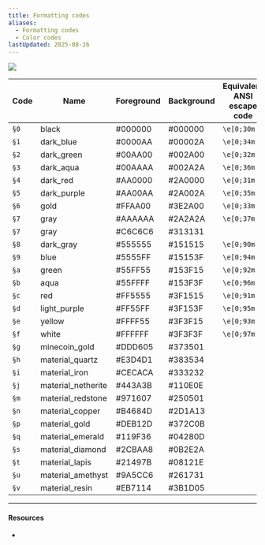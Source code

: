 ```yaml
---
title: Formatting codes
aliases:
  - Formatting codes
  - Color codes
lastUpdated: 2025-08-26
---
```



<img
	src="https://minecraft.wiki/images/thumb/ColorsUpdated.png/169px-ColorsUpdated.png?5b460"
	class="bg-[#cccccc] p-3"
/>

| Code                       | Name               | Foreground                                                                             | Background                                                                             | Equivalent ANSI escape code |
| -------------------------- | ------------------ | -------------------------------------------------------------------------------------- | -------------------------------------------------------------------------------------- | --------------------------- |
| `§0`                       | black              | <span class="inline-block bg-[#000000] -mb-1.5 mr-1 rounded-md size-6"></span> #000000 | <span class="inline-block bg-[#000000] -mb-1.5 mr-1 rounded-md size-6"></span> #000000 | `\e[0;30m`                  |
| `§1`                       | dark_blue          | <span class="inline-block bg-[#0000AA] -mb-1.5 mr-1 rounded-md size-6"></span> #0000AA | <span class="inline-block bg-[#00002A] -mb-1.5 mr-1 rounded-md size-6"></span> #00002A | `\e[0;34m`                  |
| `§2`                       | dark_green         | <span class="inline-block bg-[#00AA00] -mb-1.5 mr-1 rounded-md size-6"></span> #00AA00 | <span class="inline-block bg-[#002A00] -mb-1.5 mr-1 rounded-md size-6"></span> #002A00 | `\e[0;32m`                  |
| `§3`                       | dark_aqua          | <span class="inline-block bg-[#00AAAA] -mb-1.5 mr-1 rounded-md size-6"></span> #00AAAA | <span class="inline-block bg-[#2A0000] -mb-1.5 mr-1 rounded-md size-6"></span> #002A2A | `\e[0;36m`                  |
| `§4`                       | dark_red           | <span class="inline-block bg-[#AA0000] -mb-1.5 mr-1 rounded-md size-6"></span> #AA0000 | <span class="inline-block bg-[#2A0000] -mb-1.5 mr-1 rounded-md size-6"></span> #2A0000 | `\e[0;31m`                  |
| `§5`                       | dark_purple        | <span class="inline-block bg-[#AA00AA] -mb-1.5 mr-1 rounded-md size-6"></span> #AA00AA | <span class="inline-block bg-[#2A002A] -mb-1.5 mr-1 rounded-md size-6"></span> #2A002A | `\e[0;35m`                  |
| `§6`                       | gold               | <span class="inline-block bg-[#FFAA00] -mb-1.5 mr-1 rounded-md size-6"></span> #FFAA00 | <span class="inline-block bg-[#3E2A00] -mb-1.5 mr-1 rounded-md size-6"></span> #3E2A00 | `\e[0;33m`                  |
| `§7` <Edition type="je" /> | gray               | <span class="inline-block bg-[#AAAAAA] -mb-1.5 mr-1 rounded-md size-6"></span> #AAAAAA | <span class="inline-block bg-[#2A2A2A] -mb-1.5 mr-1 rounded-md size-6"></span> #2A2A2A | `\e[0;37m`                  |
| `§7` <Edition type="be" /> | gray               | <span class="inline-block bg-[#C6C6C6] -mb-1.5 mr-1 rounded-md size-6"></span> #C6C6C6 | <span class="inline-block bg-[#313131] -mb-1.5 mr-1 rounded-md size-6"></span> #313131 |                             |
| `§8`                       | dark_gray          | <span class="inline-block bg-[#555555] -mb-1.5 mr-1 rounded-md size-6"></span> #555555 | <span class="inline-block bg-[#151515] -mb-1.5 mr-1 rounded-md size-6"></span> #151515 | `\e[0;90m`                  |
| `§9`                       | blue               | <span class="inline-block bg-[#5555FF] -mb-1.5 mr-1 rounded-md size-6"></span> #5555FF | <span class="inline-block bg-[#15153F] -mb-1.5 mr-1 rounded-md size-6"></span> #15153F | `\e[0;94m`                  |
| `§a`                       | green              | <span class="inline-block bg-[#55FF55] -mb-1.5 mr-1 rounded-md size-6"></span> #55FF55 | <span class="inline-block bg-[#153F15] -mb-1.5 mr-1 rounded-md size-6"></span> #153F15 | `\e[0;92m`                  |
| `§b`                       | aqua               | <span class="inline-block bg-[#55FFFF] -mb-1.5 mr-1 rounded-md size-6"></span> #55FFFF | <span class="inline-block bg-[#153F3F] -mb-1.5 mr-1 rounded-md size-6"></span> #153F3F | `\e[0;96m`                  |
| `§c`                       | red                | <span class="inline-block bg-[#FF5555] -mb-1.5 mr-1 rounded-md size-6"></span> #FF5555 | <span class="inline-block bg-[#3F1515] -mb-1.5 mr-1 rounded-md size-6"></span> #3F1515 | `\e[0;91m`                  |
| `§d`                       | light_purple       | <span class="inline-block bg-[#FF55FF] -mb-1.5 mr-1 rounded-md size-6"></span> #FF55FF | <span class="inline-block bg-[#3F153F] -mb-1.5 mr-1 rounded-md size-6"></span> #3F153F | `\e[0;95m`                  |
| `§e`                       | yellow             | <span class="inline-block bg-[#FFFF55] -mb-1.5 mr-1 rounded-md size-6"></span> #FFFF55 | <span class="inline-block bg-[#3F3F15] -mb-1.5 mr-1 rounded-md size-6"></span> #3F3F15 | `\e[0;93m`                  |
| `§f`                       | white              | <span class="inline-block bg-[#FFFFFF] -mb-1.5 mr-1 rounded-md size-6"></span> #FFFFFF | <span class="inline-block bg-[#3F3F3F] -mb-1.5 mr-1 rounded-md size-6"></span> #3F3F3F | `\e[0;97m`                  |
| `§g` <Edition type="be" /> | minecoin_gold      | <span class="inline-block bg-[#DDD605] -mb-1.5 mr-1 rounded-md size-6"></span> #DDD605 | <span class="inline-block bg-[#373501] -mb-1.5 mr-1 rounded-md size-6"></span> #373501 |                             |
| `§h` <Edition type="be" /> | material_quartz    | <span class="inline-block bg-[#E3D4D1] -mb-1.5 mr-1 rounded-md size-6"></span> #E3D4D1 | <span class="inline-block bg-[#383534] -mb-1.5 mr-1 rounded-md size-6"></span> #383534 |                             |
| `§i` <Edition type="be" /> | material_iron      | <span class="inline-block bg-[#CECACA] -mb-1.5 mr-1 rounded-md size-6"></span> #CECACA | <span class="inline-block bg-[#333232] -mb-1.5 mr-1 rounded-md size-6"></span> #333232 |                             |
| `§j` <Edition type="be" /> | material_netherite | <span class="inline-block bg-[#443A3B] -mb-1.5 mr-1 rounded-md size-6"></span> #443A3B | <span class="inline-block bg-[#110E0E] -mb-1.5 mr-1 rounded-md size-6"></span> #110E0E |                             |
| `§m` <Edition type="be" /> | material_redstone  | <span class="inline-block bg-[#971607] -mb-1.5 mr-1 rounded-md size-6"></span> #971607 | <span class="inline-block bg-[#250501] -mb-1.5 mr-1 rounded-md size-6"></span> #250501 |                             |
| `§n` <Edition type="be" /> | material_copper    | <span class="inline-block bg-[#B4684D] -mb-1.5 mr-1 rounded-md size-6"></span> #B4684D | <span class="inline-block bg-[#2D1A13] -mb-1.5 mr-1 rounded-md size-6"></span> #2D1A13 |                             |
| `§p` <Edition type="be" /> | material_gold      | <span class="inline-block bg-[#DEB12D] -mb-1.5 mr-1 rounded-md size-6"></span> #DEB12D | <span class="inline-block bg-[#372C0B] -mb-1.5 mr-1 rounded-md size-6"></span> #372C0B |                             |
| `§q` <Edition type="be" /> | material_emerald   | <span class="inline-block bg-[#119F36] -mb-1.5 mr-1 rounded-md size-6"></span> #119F36 | <span class="inline-block bg-[#04280D] -mb-1.5 mr-1 rounded-md size-6"></span> #04280D |                             |
| `§s` <Edition type="be" /> | material_diamond   | <span class="inline-block bg-[#2CBAA8] -mb-1.5 mr-1 rounded-md size-6"></span> #2CBAA8 | <span class="inline-block bg-[#0B2E2A] -mb-1.5 mr-1 rounded-md size-6"></span> #0B2E2A |                             |
| `§t` <Edition type="be" /> | material_lapis     | <span class="inline-block bg-[#21497B] -mb-1.5 mr-1 rounded-md size-6"></span> #21497B | <span class="inline-block bg-[#08121E] -mb-1.5 mr-1 rounded-md size-6"></span> #08121E |                             |
| `§u` <Edition type="be" /> | material_amethyst  | <span class="inline-block bg-[#9A5CC6] -mb-1.5 mr-1 rounded-md size-6"></span> #9A5CC6 | <span class="inline-block bg-[#261731] -mb-1.5 mr-1 rounded-md size-6"></span> #261731 |                             |
| `§v` <Edition type="be" /> | material_resin     | <span class="inline-block bg-[#EB7114] -mb-1.5 mr-1 rounded-md size-6"></span> #EB7114 | <span class="inline-block bg-[#3B1D05] -mb-1.5 mr-1 rounded-md size-6"></span> #3B1D05 |                             |

---

#### Resources

- <Wiki src="https://minecraft.wiki/w/Formatting_codes" />

